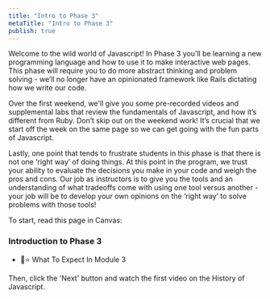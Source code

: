 ```yaml
---
title: "Intro to Phase 3"
metaTitle: "Intro to Phase 3"
publish: true
---
```


Welcome to the wild world of Javascript! In Phase 3 you’ll be learning a new programming language and how to use it to make interactive web pages. This phase will require you to do more abstract thinking and problem solving - we’ll no longer have an opinionated framework like Rails dictating how we write our code.

Over the first weekend, we'll give you some pre-recorded videos and supplemental labs that review the fundamentals of Javascript, and how it’s different from Ruby. Don’t skip out on the weekend work! It’s crucial that we start off the week on the same page so we can get going with the fun parts of Javascript.

Lastly, one point that tends to frustrate students in this phase is that there is not one ‘right way’ of doing things. At this point in the program, we trust your ability to evaluate the decisions you make in your code and weigh the pros and cons. Our job as instructors is to give you the tools and an understanding of what tradeoffs come with using one tool versus another - your job will be to develop your own opinions on the ‘right way’ to solve problems with those tools!

To start, read this page in Canvas:

### Introduction to Phase 3
- 📖⭐️ What To Expect In Module 3

Then, click the 'Next' button and watch the first video on the History of Javascript.
